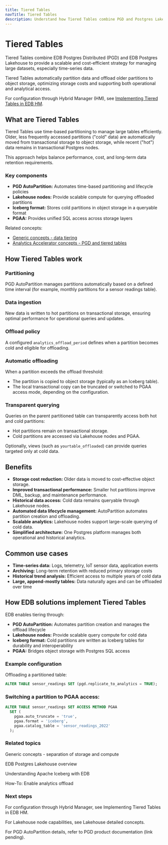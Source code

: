 ```yaml
---
title: Tiered Tables
navTitle: Tiered Tables
description: Understand how Tiered Tables combine PGD and Postgres Lakehouse to manage cost-effective, scalable time-series data analytics.
---
```


# Tiered Tables

Tiered Tables combine EDB Postgres Distributed (PGD) and EDB Postgres Lakehouse to provide a scalable and cost-efficient strategy for managing large datasets, especially time-series data.

Tiered Tables automatically partition data and offload older partitions to object storage, optimizing storage costs and supporting both operational and analytical access.

For configuration through Hybrid Manager (HM), see [Implementing Tiered Tables in EDB HM](../../hm_analytics_spoke_root_v2).

## What are Tiered Tables

Tiered Tables use time-based partitioning to manage large tables efficiently. Older, less frequently accessed partitions ("cold" data) are automatically moved from transactional storage to object storage, while recent ("hot") data remains in transactional Postgres nodes.

This approach helps balance performance, cost, and long-term data retention requirements.

### Key components

- **PGD AutoPartition:** Automates time-based partitioning and lifecycle policies
- **Lakehouse nodes:** Provide scalable compute for querying offloaded partitions
- **Iceberg format:** Stores cold partitions in object storage in a queryable format
- **PGAA:** Provides unified SQL access across storage layers

Related concepts:
- [Generic concepts - data tiering](../../explained/generic-concepts#data-tiering)
- [Analytics Accelerator concepts - PGD and tiered tables](../../analytics-concepts#edb-postgres-distributed-pgd-and-tiered-tables)

## How Tiered Tables work

### Partitioning

PGD AutoPartition manages partitions automatically based on a defined time interval (for example, monthly partitions for a sensor readings table).

### Data ingestion

New data is written to hot partitions on transactional storage, ensuring optimal performance for operational queries and updates.

### Offload policy

A configured `analytics_offload_period` defines when a partition becomes cold and eligible for offloading.

### Automatic offloading

When a partition exceeds the offload threshold:

- The partition is copied to object storage (typically as an Iceberg table).
- The local transactional copy can be truncated or switched to PGAA access mode, depending on the configuration.

### Transparent querying

Queries on the parent partitioned table can transparently access both hot and cold partitions:

- Hot partitions remain on transactional storage.
- Cold partitions are accessed via Lakehouse nodes and PGAA.

Optionally, views (such as `yourtable_offloaded`) can provide queries targeted only at cold data.

## Benefits

- **Storage cost reduction:** Older data is moved to cost-effective object storage.
- **Improved transactional performance:** Smaller hot partitions improve DML, backup, and maintenance performance.
- **Historical data access:** Cold data remains queryable through Lakehouse nodes.
- **Automated data lifecycle management:** AutoPartition automates partition creation and offloading.
- **Scalable analytics:** Lakehouse nodes support large-scale querying of cold data.
- **Simplified architecture:** One Postgres platform manages both operational and historical analytics.

## Common use cases

- **Time-series data:** Logs, telemetry, IoT sensor data, application events
- **Archiving:** Long-term retention with reduced primary storage costs
- **Historical trend analysis:** Efficient access to multiple years of cold data
- **Large, append-mostly tables:** Data naturally ages and can be offloaded over time

## How EDB solutions implement Tiered Tables

EDB enables tiering through:

- **PGD AutoPartition:** Automates partition creation and manages the offload lifecycle
- **Lakehouse nodes:** Provide scalable query compute for cold data
- **Iceberg format:** Cold partitions are written as Iceberg tables for durability and interoperability
- **PGAA:** Bridges object storage with Postgres SQL access

### Example configuration

Offloading a partitioned table:

```sql
ALTER TABLE sensor_readings SET (pgd.replicate_to_analytics = TRUE);
```

### Switching a partition to PGAA access:

```sql
ALTER TABLE sensor_readings SET ACCESS METHOD PGAA
  SET (
    pgaa.auto_truncate = 'true',
    pgaa.format = 'iceberg',
    pgaa.catalog_table = 'sensor_readings_2022'
  );
```

### Related topics
Generic concepts - separation of storage and compute

EDB Postgres Lakehouse overview

Understanding Apache Iceberg with EDB

How-To: Enable analytics offload

### Next steps
For configuration through Hybrid Manager, see Implementing Tiered Tables in EDB HM.

For Lakehouse node capabilities, see Lakehouse detailed concepts.

For PGD AutoPartition details, refer to PGD product documentation (link pending).
